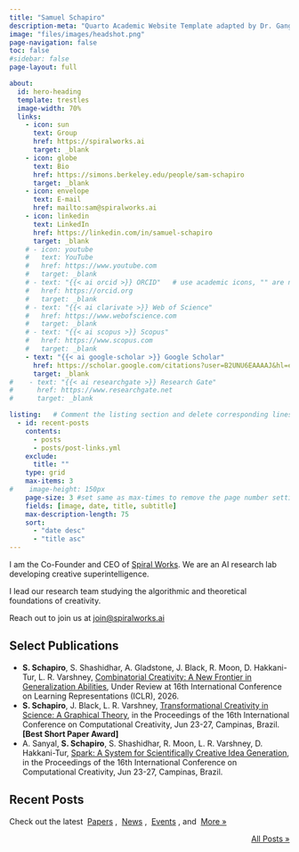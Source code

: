 ```yaml
---
title: "Samuel Schapiro"
description-meta: "Quarto Academic Website Template adapted by Dr. Gang He"
image: "files/images/headshot.png"
page-navigation: false
toc: false
#sidebar: false
page-layout: full

about:
  id: hero-heading
  template: trestles
  image-width: 70%
  links:
    - icon: sun
      text: Group
      href: https://spiralworks.ai
      target: _blank
    - icon: globe
      text: Bio
      href: https://simons.berkeley.edu/people/sam-schapiro
      target: _blank
    - icon: envelope
      text: E-mail
      href: mailto:sam@spiralworks.ai    
    - icon: linkedin
      text: LinkedIn
      href: https://linkedin.com/in/samuel-schapiro
      target: _blank
    # - icon: youtube
    #   text: YouTube
    #   href: https://www.youtube.com     
    #   target: _blank 
    # - text: "{{< ai orcid >}} ORCID"   # use academic icons, "" are needed, you also need to install the fontawesome extension
    #   href: https://orcid.org
    #   target: _blank
    # - text: "{{< ai clarivate >}} Web of Science"
    #   href: https://www.webofscience.com  
    #   target: _blank
    # - text: "{{< ai scopus >}} Scopus"
    #   href: https://www.scopus.com
    #   target: _blank
    - text: "{{< ai google-scholar >}} Google Scholar"
      href: https://scholar.google.com/citations?user=B2UNU6EAAAAJ&hl=en
      target: _blank
#    - text: "{{< ai researchgate >}} Research Gate"
#      href: https://www.researchgate.net
#      target: _blank

listing:   # Comment the listing section and delete corresponding lines in the index.qmd file to remove the recent posts
  - id: recent-posts
    contents: 
      - posts
      - posts/post-links.yml
    exclude:
      title: ""
    type: grid
    max-items: 3
#    image-height: 150px
    page-size: 3 #set same as max-times to remove the page number setting
    fields: [image, date, title, subtitle]
    max-description-length: 75
    sort: 
      - "date desc"
      - "title asc"
---
```


:::{#hero-heading}

I am the Co-Founder and CEO of [Spiral Works](https://spiralworks.ai). We are an AI research lab developing creative superintelligence.

I lead our research team studying the algorithmic and theoretical foundations of creativity.

Reach out to join us at [join@spiralworks.ai](mailto:join@spiralworks.ai)


<!-- ## Experience

- Visiting Researcher, Simons Institute for the Theory of Computing

## Education

- BS, Computer Science, University of Illinois, Urbana-Champaign -->

## Select Publications
- **S. Schapiro**, S. Shashidhar, A. Gladstone, J. Black, R. Moon, D. Hakkani-Tur, L. R. Varshney, [Combinatorial Creativity: A New Frontier in Generalization Abilities](https://arxiv.org/abs/2509.21043), Under Review at 16th International Conference on Learning Representations (ICLR), 2026.
- **S. Schapiro**, J. Black, L. R. Varshney, [Transformational Creativity in Science: A Graphical Theory](https://arxiv.org/abs/2504.18687), in the Proceedings of the 16th International Conference on Computational Creativity, Jun 23-27, Campinas, Brazil. **[Best Short Paper Award]**
- A. Sanyal, **S. Schapiro**, S. Shashidhar, R. Moon, L. R. Varshney, D. Hakkani-Tur, [Spark: A System for Scientifically Creative Idea Generation](https://arxiv.org/abs/2504.20090), in the Proceedings of the 16th International Conference on Computational Creativity, Jun 23-27, Campinas, Brazil.
<!-- - **S. Schapiro**, TBD, Uncovering the Limits of Large Language Models for Scientific Discovery, Forthcoming.

- **S. Schapiro**, TBD, Popper-1: Training General-Purpose Scientific Reviewer Models, Forthcoming. -->

:::


<!-- Delete the following section and delete corresponding lines in the yaml part to remove the recent posts -->
## Recent Posts
Check out the latest &nbsp;[Papers](posts.qmd#category=paper)&nbsp;, &nbsp;[News](posts.qmd#category=news)&nbsp;, &nbsp;[Events](posts.qmd#category=event)&nbsp;, and &nbsp;[More »](/posts.qmd)

:::{#recent-posts}
:::

<p align="right">[All Posts »](/posts.qmd)</p>